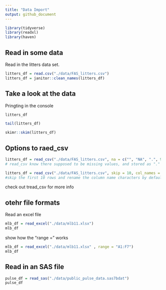 ```yaml
---
title: "Data Import"
output: github_document
---
```


```r
library(tidyverse)
library(readxl)
library(haven)
```


## Read in some data

Read in the litters data set.

```r
litters_df = read.csv("./data/FAS_litters.csv")
litters_df = janitor::clean_names(litters_df)
```

## Take a look at the data

Pringting in the console
```r
litters_df
```

```r
tail(litters_df)
```
```r
skimr::skim(litters_df)
```

## Options to raed_csv

```r
litters_df = read_csv("./data/FAS_litters.csv", na = c("", "NA", ".", 999))
# read_csv know there supposed to be missing values, and stored as "."
```

```r
litters_df = read_csv("./data/FAS_litters.csv", skip = 10, col_names = FALSE)
#skip the first 10 rows and rename the column name characters by default
```


check out tread_csv for more info

## otehr file formats

Read an excel file

```r
mlb_df = read_excel("./data/mlb11.xlsx")
mlb_df
```

show how the "range =" works
```r
mlb_df = read_excel("./data/mlb11.xlsx" , range = "A1:F7")
mlb_df
```

## Read in an SAS file

```r
pulse_df = read_sas("./data/public_pulse_data.sas7bdat")
pulse_df
```